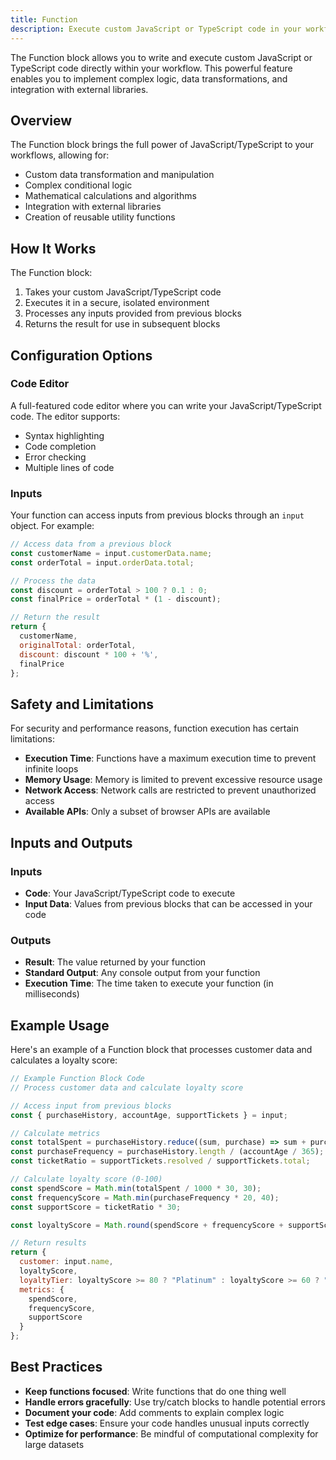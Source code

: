 ```yaml
---
title: Function
description: Execute custom JavaScript or TypeScript code in your workflows
---
```



The Function block allows you to write and execute custom JavaScript or TypeScript code directly within your workflow. This powerful feature enables you to implement complex logic, data transformations, and integration with external libraries.

<ThemeImage 
  lightSrc="/static/light/function-light.png" 
  darkSrc="/static/dark/function-dark.png" 
  alt="Function Block" 
  width={300} 
  height={175} 
/>

## Overview

The Function block brings the full power of JavaScript/TypeScript to your workflows, allowing for:

- Custom data transformation and manipulation
- Complex conditional logic
- Mathematical calculations and algorithms
- Integration with external libraries
- Creation of reusable utility functions

## How It Works

The Function block:

1. Takes your custom JavaScript/TypeScript code
2. Executes it in a secure, isolated environment
3. Processes any inputs provided from previous blocks
4. Returns the result for use in subsequent blocks

## Configuration Options

### Code Editor

A full-featured code editor where you can write your JavaScript/TypeScript code. The editor supports:

- Syntax highlighting
- Code completion
- Error checking
- Multiple lines of code

### Inputs

Your function can access inputs from previous blocks through an `input` object. For example:

```javascript
// Access data from a previous block
const customerName = input.customerData.name;
const orderTotal = input.orderData.total;

// Process the data
const discount = orderTotal > 100 ? 0.1 : 0;
const finalPrice = orderTotal * (1 - discount);

// Return the result
return {
  customerName,
  originalTotal: orderTotal,
  discount: discount * 100 + '%',
  finalPrice
};
```

## Safety and Limitations

For security and performance reasons, function execution has certain limitations:

- **Execution Time**: Functions have a maximum execution time to prevent infinite loops
- **Memory Usage**: Memory is limited to prevent excessive resource usage
- **Network Access**: Network calls are restricted to prevent unauthorized access
- **Available APIs**: Only a subset of browser APIs are available

## Inputs and Outputs

### Inputs

- **Code**: Your JavaScript/TypeScript code to execute
- **Input Data**: Values from previous blocks that can be accessed in your code

### Outputs

- **Result**: The value returned by your function
- **Standard Output**: Any console output from your function
- **Execution Time**: The time taken to execute your function (in milliseconds)

## Example Usage

Here's an example of a Function block that processes customer data and calculates a loyalty score:

```javascript
// Example Function Block Code
// Process customer data and calculate loyalty score

// Access input from previous blocks
const { purchaseHistory, accountAge, supportTickets } = input;

// Calculate metrics
const totalSpent = purchaseHistory.reduce((sum, purchase) => sum + purchase.amount, 0);
const purchaseFrequency = purchaseHistory.length / (accountAge / 365);
const ticketRatio = supportTickets.resolved / supportTickets.total;

// Calculate loyalty score (0-100)
const spendScore = Math.min(totalSpent / 1000 * 30, 30);
const frequencyScore = Math.min(purchaseFrequency * 20, 40);
const supportScore = ticketRatio * 30;

const loyaltyScore = Math.round(spendScore + frequencyScore + supportScore);

// Return results
return {
  customer: input.name,
  loyaltyScore,
  loyaltyTier: loyaltyScore >= 80 ? "Platinum" : loyaltyScore >= 60 ? "Gold" : loyaltyScore >= 40 ? "Silver" : "Bronze",
  metrics: {
    spendScore,
    frequencyScore,
    supportScore
  }
};
```

## Best Practices

- **Keep functions focused**: Write functions that do one thing well
- **Handle errors gracefully**: Use try/catch blocks to handle potential errors
- **Document your code**: Add comments to explain complex logic
- **Test edge cases**: Ensure your code handles unusual inputs correctly
- **Optimize for performance**: Be mindful of computational complexity for large datasets